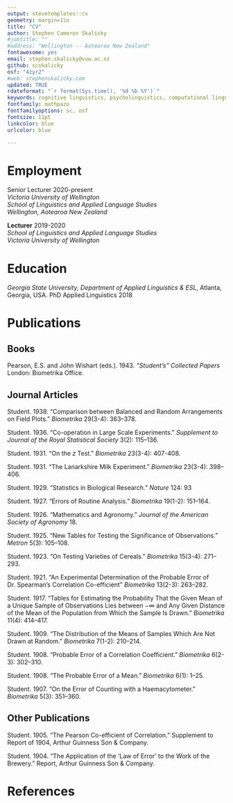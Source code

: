 ```yaml
---
output: stevetemplates::cv
geometry: margin=1in
title: "CV"
author: Stephen Cameron Skalicky
#jobtitle: ""
#address: "Wellington -- Aotearoa New Zealand"
fontawesome: yes
email: stephen.skalicky@vuw.ac.nz
github: scskalicky
osf: "4zyr2"
#web: stephenskalicky.com
updated: TRUE
rdateformat: "`r format(Sys.time(), '%d %b %Y')`"
keywords: cognitive linguistics, psycholinguistics, computational linguistics, irony, satire, second language acquisition
fontfamily: mathpazo
fontfamilyoptions: sc, osf
fontsize: 11pt
linkcolor: blue
urlcolor: blue

---
```


# Employment

Senior Lecturer \hfill 2020-present\
*Victoria University of Wellington*\
*School of Linguistics and Applied Language Studies* \
*Wellington, Aotearoa New Zealand*


**Lecturer** \hfill 2019-2020\
*School of Linguistics and Applied Language Studies* \
*Victoria University of Wellington* 

# Education

*Georgia State University, Department of Applied Linguistics & ESL*, Atlanta, Georgia, USA. PhD Applied Linguistics \hfill 2018


# Publications

## Books

Pearson, E.S. and John Wishart (eds.). 1943. *"Student's" Collected Papers* London: Biometrika Office.

## Journal Articles

Student. 1938. "Comparison between Balanced and Random Arrangements on Field Plots." *Biometrika* 29(3-4): 363--378.

Student. 1936. "Co-operation in Large Scale Experiments." *Supplement to Journal of the Royal Statistical Society* 3(2): 115--136.

Student. 1931. "On the *z* Test." *Biometrika* 23(3-4): 407-408.

Student. 1931. "The Lanarkshire Milk Experiment." *Biometrika* 23(3-4): 398--406.

Student. 1929. "Statistics in Biological Research." *Nature* 124: 93

Student. 1927. "Errors of Routine Analysis." *Biometrika* 19(1-2): 151--164.

Student. 1926. "Mathematics and Agronomy." *Journal of the American Society of Agronomy* 18.

Student. 1925. "New Tables for Testing the Significance of Observations." *Metron* 5(3): 105--108.

Student. 1923. "On Testing Varieties of Cereals." *Biometrika* 15(3-4): 271--293.

Student. 1921. "An Experimental Determination of the Probable Error of Dr. Spearman's Correlation Co-efficient" *Biometrika* 13(2-3): 263--282.

Student. 1917. "Tables for Estimating the Probability That the Given Mean of a Unique Sample of Observations Lies between $-\infty$ and Any Given Distance of the Mean of the Population from Which the Sample Is Drawn." *Biometrika* 11(4): 414--417.

Student. 1909. "The Distribution of the Means of Samples Which Are Not Drawn at Random." *Biometrika* 7(1-2): 210--214.

Student. 1908. "Probable Error of a Correlation Coefficient." *Biometrika* 6(2-3): 302--310.

Student. 1908. "The Probable Error of a Mean." *Biometrika* 6(1): 1--25.

Student. 1907. "On the Error of Counting with a Haemacytometer." *Biometrika* 5(3): 351--360.

## Other Publications

Student. 1905. "The Pearson Co-efficient of Correlation." Supplement to Report of 1904, Arthur Guinness Son & Company.

Student. 1904. "The Application of the 'Law of Error' to the Work of the Brewery." Report, Arthur Guinness Son & Company.

# References

